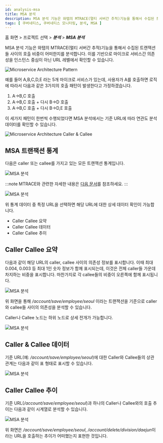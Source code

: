 ```yaml
---
id: analysis-msa
title: MSA 분석
description: MSA 분석 기능은 와탭의 MTRACE(멀티 서버간 추적)기능을 통해서 수집된 트랜잭션들 사이의 호출 비중이 어떠한지를 분석합니다.
tags: [ 쿠버네티스, 쿠버네티스 모니터링, 분석, MSA ]
---
```


홈 화면 > 프로젝트 선택 > ***분석*** > ***MSA 분석***

MSA 분석 기능은 와탭의 MTRACE(멀티 서버간 추적)기능을 통해서 수집된 트랜잭션들 사이의 호출 비중이 어떠한지를 분석합니다. 이를 기반으로 마이크로 서비스간 의존성을 인스턴스 중심이 아닌 URL 레벨에서 확인할 수 있습니다.

![Microservice Architecture Pattern](https://img.whatap.io/media/images/whatap_application_analysis_msa_pattern.png)

예를 들어 A,B,C,D,E 라는 5개 마이크로 서비스가 있는데, 사용자가 A를 호출하면 로직에 따라서 다음과 같은 3가지의 호출 패턴이 발생한다고 가정하겠습니다. 

1. A→B,C 호출
1. A→B,C 호출 + 다시 B→D 호출
1. A→B,C 호출 + 다시 B→D,E 호출 

이 세가지 패턴이 한번씩 수행되었다면 MSA 분석에서는 기준 URL에 따라 연관도 분석 데이터를 확인할 수 있습니다.

![Microservice Architecture Caller & Callee](https://img.whatap.io/media/images/whatap_application_analysis_msa_caller_callee.png)

## MSA 트랜잭션 통계

다음은 caller 또는 callee를 가지고 있는 모든 트랜잭션 통계입니다.

![MSA 분석](https://img.whatap.io/media/images/whatap_application_analysis_msa_2.png)

:::note
MTRACE와 관련한 자세한 내용은 [다음 문서](../java/trs-multi-trace)를 참조하세요.
:::

![MSA 분석](https://img.whatap.io/media/images/whatap_application_analysis_msa_2.png)

위 통계 데이터 중 특정 URL을 선택하면 해당 URL에 대한 상세 데이터 확인이 가능합니다.

* Caller Callee 요약
* Caller Callee 데이터
* Caller Callee 추이

## Caller Callee 요약

다음과 같이 해당 URL의 caller, callee 사이의 의존성 정보를 표시합니다. 이때 최대 0.004, 0.003 등 최대 1인 숫자 정보가 함께 표시되는데, 이것은 전체 caller들 가운데 차지하는 비중을 표시합니다. 마찬가지로 각 callee들의 비중이 오른쪽에 함께 표시됩니다.

![MSA 분석](https://img.whatap.io/media/images/whatap_application_analysis_msa_3.png)

위 화면을 통해 */account/save/employee/seoul* 이라는 트랜잭션을 기준으로 caller와 callee들 사이의 의존성을 분석할 수 있습니다.

Caller나 Callee 노드는 하위 노드로 상세 전개가 가능합니다.

![MSA 분석](https://img.whatap.io/media/images/whatap_application_analysis_msa_4.png)

## Caller & Callee 데이터

기준 URL(예: */account/save/employee/seoul*)에 대한 Caller와 Callee들의 상관관계는 다음과 같이 표 형태로 표시할 수 있습니다.

![MSA 분석](https://img.whatap.io/media/images/whatap_application_analysis_msa_5.png)

## Caller Callee 추이

기준 URL(*/account/save/employee/seoul*)과 하나의 Caller나 Callee와의 호출 추이는 다음과 같이 시계열로 분석할 수 있습니다. 

![MSA 분석](https://img.whatap.io/media/images/whatap_application_analysis_msa_6.png)

위 화면은 */account/save/employee/seoul*, */account/delete/division/daejun*이라는 URL을 호출하는 추이가 어떠했는지 표현한 것입니다.
